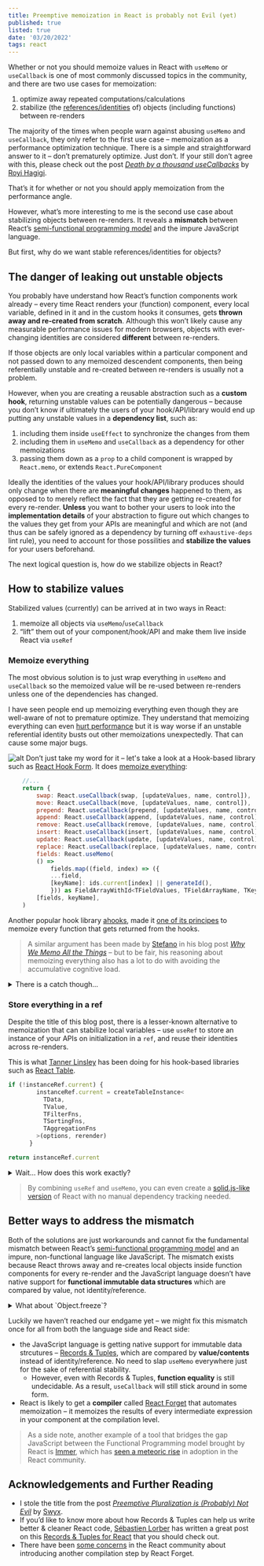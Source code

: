 ```yaml
---
title: Preemptive memoization in React is probably not Evil (yet)
published: true
listed: true
date: '03/20/2022'
tags: react
---
```


Whether or not you should memoize values in React with `useMemo` or `useCallback` is one of most commonly discussed topics in the community, and there are two use cases for memoization:
1. optimize away repeated computations/calculations
2. stabilize (the [references/identities](https://en.wikipedia.org/wiki/Identity_(object-oriented_programming)#Identity_and_references) of) objects (including functions) between re-renders

The majority of the times when people warn against abusing `useMemo` and `useCallback`, they only refer to the first use case – memoization as a performance optimization technique. There is a simple and straightforward answer to it – don’t prematurely optimize. Just don’t. If your still don’t agree with this, please check out the post [*Death by a thousand useCallbacks*](https://royi-codes.vercel.app/thousand-usecallbacks/) by [Royi Hagigi](https://twitter.com/rhagigi).

That’s it for whether or not you should apply memoization from the performance angle. 

However, what’s more interesting to me is the second use case about stabilizing objects between re-renders. It reveals a **mismatch** between React’s [semi-functional programming model](https://overreacted.io/react-as-a-ui-runtime/#purity) and the impure JavaScript language.

But first, why do we want stable references/identities for objects?

## The danger of leaking out unstable objects

You probably have understand how React’s function components work already – every time React renders your (function) component, every local variable, defined in it and in the custom hooks it consumes, gets **thrown away and re-created from scratch**. Although this won’t likely cause any measurable performance issues for modern browsers, objects with ever-changing identities are considered **different** between re-renders.

If those objects are only local variables within a particular component and not passed down to any memoized descendent components, then being referentially unstable and re-created between re-renders is usually not a problem.

However, when you are creating a reusable abstraction such as a **custom hook**, returning unstable values can be potentially dangerous – because you don’t know if ultimately the users of your hook/API/library would end up putting any unstable values in a **dependency list**, such as:

1. including them inside  `useEffect` to synchronize the changes from them
2. including them in `useMemo` and `useCallback` as a dependency for other memoizations
3. passing them down as a `prop` to a child component is wrapped by `React.memo`, or extends `React.PureComponent`

Ideally the identities of the values your hook/API/library produces should only change when there are **meaningful changes** happened to them, as opposed to to merely reflect the fact that they are getting re-created for every re-render. **Unless** you want to bother your users to look into the **implementation details** of your abstraction to figure out which changes to the values they get from your APIs are meaningful and which are not (and thus can be safely ignored as a dependency by turning off `exhaustive-deps` lint rule), you need to account for those possilities and **stabilize the values** for your users beforehand.

The next logical question is, how do we stabilize objects in React?

## How to stabilize values

Stabilized values (currently) can be arrived at in two ways in React:

1. memoize all objects via `useMemo`/`useCallback`
2. “lift” them out of your component/hook/API and make them live inside React via `useRef`

### Memoize everything

The most obvious solution is to just wrap everything in `useMemo` and `useCallback` so the memoized value will be re-used between re-renders unless one of the dependencies has changed. 

I have seen people end up memoizing everything even though they are well-aware of not to premature optimize. They understand that memoizing everything can even [hurt performance](https://kentcdodds.com/blog/usememo-and-usecallback#why-is-usecallback-worse) but it is way worse if an unstable referential identity busts out other memoizations unexpectedly. That can cause some major bugs.

![alt](/art/blog/memo-or-not/meme.jpeg)
Don’t just take my word for it – let's take a look at a Hook-based library such as [React Hook Form](https://react-hook-form.com/). It does [memoize everything](https://github.com/react-hook-form/react-hook-form/blob/master/src/useFieldArray.ts#L332-L348):

```javascript
    //...
    return {
        swap: React.useCallback(swap, [updateValues, name, control]),
        move: React.useCallback(move, [updateValues, name, control]),
        prepend: React.useCallback(prepend, [updateValues, name, control]),
        append: React.useCallback(append, [updateValues, name, control]),
        remove: React.useCallback(remove, [updateValues, name, control]),
        insert: React.useCallback(insert, [updateValues, name, control]),
        update: React.useCallback(update, [updateValues, name, control]),
        replace: React.useCallback(replace, [updateValues, name, control]),
        fields: React.useMemo(
        () =>
            fields.map((field, index) => ({
            ...field,
            [keyName]: ids.current[index] || generateId(),
            })) as FieldArrayWithId<TFieldValues, TFieldArrayName, TKeyName>[],
        [fields, keyName],
    )
```

Another popular hook library [ahooks](https://github.com/alibaba/hooks), made it [one of its principes](https://github.com/alibaba/hooks/blob/master/docs/guide/blog/function.en-US.md#principle) to memoize every function that gets returned from the hooks.  

> A similar argument has been made by [Stefano](https://twitter.com/steadicat) in his blog post [*Why We Memo All the Things*](https://attardi.org/why-we-memo-all-the-things/) – but to be fair, his reasoning about memoizing everything also has a lot to do with avoiding the accumulative cognitive load.

<details>
    <summary>There is a catch though...</summary>
    <p>I should mention that `useMemo` and `useCallback` might get recycled by React when memory gets tight. They are not guaranteed to be instantiated only once, even if your dependencies don’t change.</p>
    <p>According to [the React docs](https://reactjs.org/docs/hooks-reference.html#usememo):</p>
    <quote>*"You may rely on useMemo as a performance optimization, not as a semantic guarantee."*</quote>
    <p>A safer alternative is to use `useRef`, which I will talk about in the next section</p>
</details>




### Store everything in a ref

Despite the title of this blog post, there is a lesser-known alternative to memoization that can stabilize local variables – use `useRef` to store an instance of your APIs on initialization in a `ref`, and reuse their identities across re-renders.

This is what [Tanner Linsley](https://twitter.com/tannerlinsley) has been doing for his hook-based libraries such as [React Table](https://github.com/TanStack/react-table/blob/alpha/packages/react-table/src/createTable.tsx#L165-L177).


```javascript
if (!instanceRef.current) {
        instanceRef.current = createTableInstance<
          TData,
          TValue,
          TFilterFns,
          TSortingFns,
          TAggregationFns
        >(options, rerender)
      }

return instanceRef.current
```

<details>
    <summary>Wait... How does this work exactly?</summary>
    <p>This reason why this approach works is that, just like your component’s state, values stored inside a `ref` don't live in your component, but in React. </p>
        
     <p>Think of `useRef` as a watered down version of `useState` – as [Dan Abramov once said](https://twitter.com/dan_abramov/status/1099842565631819776), a `useRef` is basically `useState({current: initialValue })[0]`</p>
    <p>Just like the state in your component, values stored in a `ref` won’t get destroyed and re-recreated every time React renders (calls) your component.</p>
</details>




> By combining `useRef` and `useMemo`, you can even create a [solid.js-like version](https://twitter.com/tannerlinsley/status/1502116674689925123) of React with no manual dependency tracking needed.


## Better ways to address the mismatch
Both of the solutions are just workarounds and cannot fix the fundamental mismatch between React’s [semi-functional programming model](https://overreacted.io/react-as-a-ui-runtime/#purity) and an impure, non-functional language like JavaScript. The mismatch exists because React throws away and re-creates local objects inside function components for every re-render and the JavaScript language doesn’t have native support for **functional immutable data structures** which are compared by value, not identity/reference.

<details>
    <summary>What about `Object.freeze`?</summary>
    <p>I should have mentioned that JavaScript does have a way to make objects immutable – `Object.freeze`.</p>
    <p>But even with that, immutable objects are still objects in a object-oriented programming sense. In object-oriented programming, objects have [identities](https://en.wikipedia.org/wiki/Identity_(object-oriented_programming)#Identity_and_references), as opposed to being **values** in a pure functional programming sense.</p>
     <p>For example, in Haskell, there are no objects. It only has values. Objects have identity, while values only have equality.</p>
</details>


Luckily we haven’t reached our endgame yet – we might fix this mismatch once for all from both the language side and React side:
- the JavaScript language is getting native support for immutable data strcutures – [Records & Tuples]((https://github.com/tc39/proposal-record-tuple)), which are compared by **value/contents** instead of identity/reference. No need to slap `useMemo` everywhere just for the sake of referential stability. 
    - However, even with Records & Tuples, **function equality** is still undecidable. As a result, `useCallback` will still stick around in some form.
- React is likely to get a **compiler** called [React Forget](https://www.youtube.com/watch?v=lGEMwh32soc) that automates memoization – it memoizes the results of every intermediate expression in your component at the compilation level.

> As a side note, another example of a tool that bridges the gap JavaScript between the Functional Programming model brought by React is [Immer](https://github.com/immerjs/immer), which has [seen a meteoric rise](https://www.swyx.io/rise-of-immer) in adoption in the React community.



## Acknowledgements and Further Reading

- I stole the title from the post *[Preemptive Pluralization is (Probably) Not Evil](https://www.swyx.io/preemptive-pluralization)* by [Swyx](https://twitter.com/swyx).
- If you’d like to know more about how Records & Tuples can help us write better & cleaner React code, [Sébastien Lorber](https://twitter.com/sebastienlorber) has written a great post on this [Records & Tuples for React](https://sebastienlorber.com/records-and-tuples-for-react) that you should check out.
- There have been [some concerns](https://www.reddit.com/r/reactjs/comments/rcn5ks/react_forget_compiler_automated_memoization_react/) in the React community about introducing another compilation step by React Forget.